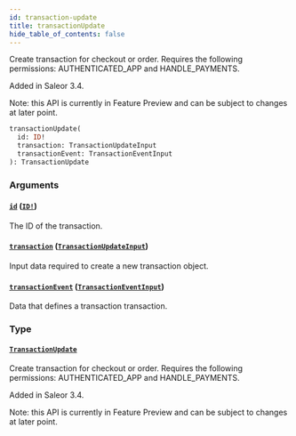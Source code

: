 ```yaml
---
id: transaction-update
title: transactionUpdate
hide_table_of_contents: false
---
```


Create transaction for checkout or order. Requires the following permissions: AUTHENTICATED_APP and HANDLE_PAYMENTS.

Added in Saleor 3.4.

Note: this API is currently in Feature Preview and can be subject to changes at later point.

```graphql
transactionUpdate(
  id: ID!
  transaction: TransactionUpdateInput
  transactionEvent: TransactionEventInput
): TransactionUpdate
```

### Arguments

#### [`id`](#) ([`ID!`](../../../developer/api-reference/scalars/id))

The ID of the transaction.

#### [`transaction`](#) ([`TransactionUpdateInput`](../../../developer/api-reference/inputs/transaction-update-input))

Input data required to create a new transaction object.

#### [`transactionEvent`](#) ([`TransactionEventInput`](../../../developer/api-reference/inputs/transaction-event-input))

Data that defines a transaction transaction.

### Type

#### [`TransactionUpdate`](../../../developer/api-reference/objects/transaction-update)

Create transaction for checkout or order. Requires the following permissions: AUTHENTICATED_APP and HANDLE_PAYMENTS.

Added in Saleor 3.4.

Note: this API is currently in Feature Preview and can be subject to changes at later point.
